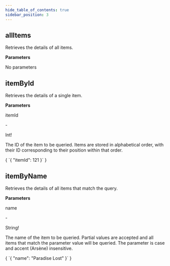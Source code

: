 ```yaml
---
hide_table_of_contents: true
sidebar_position: 3
---
```



<h2 id='allItems'>allItems</h2>
<div style={{display: 'flex', justifyContent: 'space-between'}}>
  <div style={{width: '45%'}}>
    <p>Retrieves the details of all items.</p>
    <div>
      <p style={{marginTop: '25px'}}><b>Parameters</b></p>
      <div className={styles.divider}/>
      <p>No parameters</p>
    </div>
  </div>
  <div style={{
    width: '45%'
  }}>
    <div className={styles.codeBlockStyle}>
      <AllItemsQuery />
    </div>
    <div className={styles.codeBlockStyle}>
      <AllItemsResponse />
    </div>
  </div>
</div>

<div className={styles.divider} style={{marginTop: '25px'}}/>

<h2 id='itemById'>itemById</h2>
<div style={{display: 'flex', justifyContent: 'space-between'}}>
  <div style={{width: '45%'}}>
    <p>Retrieves the details of a single item.</p>
    <div>
      <p style={{marginTop: '25px'}}><b>Parameters</b></p>
      <div className={styles.divider}/>
      <div style={{display: 'flex'}}>
        <p className={styles.parameter}>itemId</p>
        <p className={styles.parameterSeparator}> - </p>
        <p className={styles.parameter}>Int!</p>
      </div>
      <p>The ID of the item to be queried. Items are stored in 
      alphabetical order, with their ID corresponding to their position within
      that order.</p>
    </div>
  </div>
  <div style={{
    width: '45%'
  }}>
    <div className={styles.codeBlockStyle}>
      <ItemByIdQuery />
    </div>
    <div style={{marginBottom: '15px'}}>
      <CodeBlock language="jsx" title="VARIABLES" showLineNumbers>{
`{
  "itemId": 121
}`  
      }</CodeBlock>
    </div>
    <div className={styles.codeBlockStyle}>
      <ItemByIdResponse />
    </div>
  </div>
</div>

<div className={styles.divider} style={{marginTop: '25px'}}/>

<h2 id='itemByName'>itemByName</h2>
<div style={{display: 'flex', justifyContent: 'space-between'}}>
  <div style={{width: '45%'}}>
    <p>Retrieves the details of all items that match the query.</p>
    <div>
      <p style={{marginTop: '25px'}}><b>Parameters</b></p>
      <div className={styles.divider}/>
      <div style={{display: 'flex'}}>
        <p className={styles.parameter}>name</p>
        <p className={styles.parameterSeparator}> - </p>
        <p className={styles.parameter}>String!</p>
      </div>
      <p>The name of the item to be queried. 
         Partial values are accepted and all items that match the
         parameter value will be queried. The parameter is case and accent 
         (Arsène) insensitive.</p>
    </div>
  </div>
  <div style={{
    width: '45%'
  }}>
    <div className={styles.codeBlockStyle}>
      <ItemByNameQuery />
    </div>
    <div style={{marginBottom: '15px'}}>
      <CodeBlock language="jsx" title="VARIABLES" showLineNumbers>{
`{
  "name": "Paradise Lost"
}`  
      }</CodeBlock>
    </div>
    <div className={styles.codeBlockStyle}>
      <ItemByNameResponse />
    </div>
  </div>
</div>